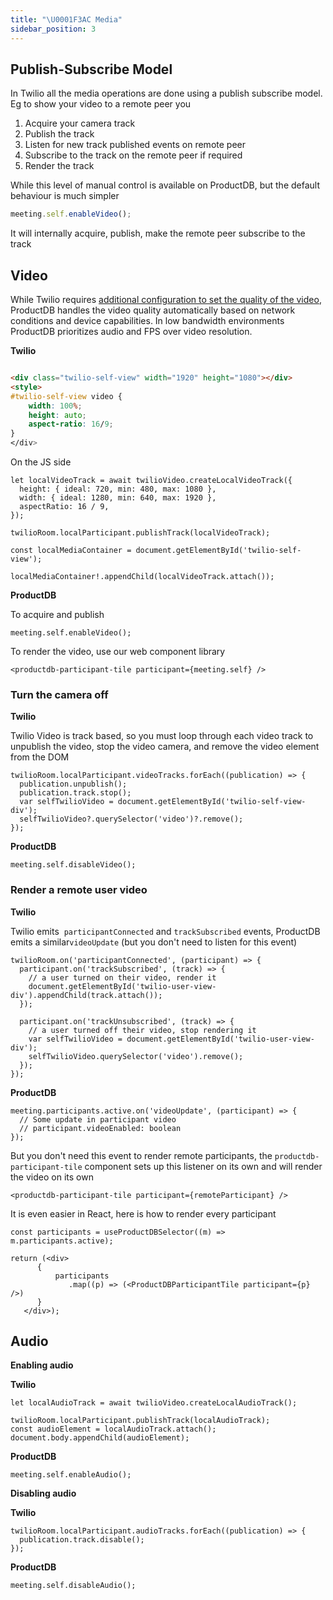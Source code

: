 ```yaml
---
title: "\U0001F3AC Media"
sidebar_position: 3
---
```


## Publish-Subscribe Model

In Twilio all the media operations are done using a publish subscribe model. Eg to show your video to a remote peer you

1. Acquire your camera track
2. Publish the track
3. Listen for new track published events on remote peer
4. Subscribe to the track on the remote peer if required
5. Render the track

While this level of manual control is available on ProductDB, but the default behaviour is much simpler

```js
meeting.self.enableVideo();
```

It will internally acquire, publish, make the remote peer subscribe to the track

## Video

While Twilio requires [additional configuration to set the quality of the video](https://www.twilio.com/docs/video/tutorials/developing-high-quality-video-applications), ProductDB handles the video quality automatically based on network conditions and device capabilities. In low bandwidth environments ProductDB prioritizes audio and FPS over video resolution.

**Twilio**

```html

<div class="twilio-self-view" width="1920" height="1080"></div>
<style>
#twilio-self-view video {
    width: 100%;
    height: auto;
    aspect-ratio: 16/9;
}
</div>
```

On the JS side

```tsx
let localVideoTrack = await twilioVideo.createLocalVideoTrack({
  height: { ideal: 720, min: 480, max: 1080 },
  width: { ideal: 1280, min: 640, max: 1920 },
  aspectRatio: 16 / 9,
});

twilioRoom.localParticipant.publishTrack(localVideoTrack);

const localMediaContainer = document.getElementById('twilio-self-view');

localMediaContainer!.appendChild(localVideoTrack.attach());
```

**ProductDB**

To acquire and publish

```tsx
meeting.self.enableVideo();
```

To render the video, use our web component library

```tsx
<productdb-participant-tile participant={meeting.self} />
```

### Turn the camera off

**Twilio**

Twilio Video is track based, so you must loop through each video track to unpublish the video, stop the video camera, and remove the video element from the DOM

```tsx
twilioRoom.localParticipant.videoTracks.forEach((publication) => {
  publication.unpublish();
  publication.track.stop();
  var selfTwilioVideo = document.getElementById('twilio-self-view-div');
  selfTwilioVideo?.querySelector('video')?.remove();
});
```

**ProductDB**

```tsx
meeting.self.disableVideo();
```

### Render a remote user video

**Twilio**

Twilio emits  `participantConnected` and `trackSubscribed` events, ProductDB emits a similar`videoUpdate` (but you don't need to listen for this event)

```tsx
twilioRoom.on('participantConnected', (participant) => {
  participant.on('trackSubscribed', (track) => {
    // a user turned on their video, render it
    document.getElementById('twilio-user-view-div').appendChild(track.attach());
  });

  participant.on('trackUnsubscribed', (track) => {
    // a user turned off their video, stop rendering it
    var selfTwilioVideo = document.getElementById('twilio-user-view-div');
    selfTwilioVideo.querySelector('video').remove();
  });
});
```

**ProductDB**

```tsx
meeting.participants.active.on('videoUpdate', (participant) => {
  // Some update in participant video
  // participant.videoEnabled: boolean
});
```

But you don't need this event to render remote participants, the `productdb-participant-tile` component sets up this listener on its own and will render the video on its own

```tsx
<productdb-participant-tile participant={remoteParticipant} />
```

It is even easier in React, here is how to render every participant

```tsx
const participants = useProductDBSelector((m) => m.participants.active);

return (<div>
      {
          participants
             .map((p) => (<ProductDBParticipantTile participant={p} />)
      }
   </div>);
```

## Audio

**Enabling audio**

**Twilio**

```tsx
let localAudioTrack = await twilioVideo.createLocalAudioTrack();

twilioRoom.localParticipant.publishTrack(localAudioTrack);
const audioElement = localAudioTrack.attach();
document.body.appendChild(audioElement);
```

**ProductDB**

```tsx
meeting.self.enableAudio();
```

**Disabling audio**

**Twilio**

```tsx
twilioRoom.localParticipant.audioTracks.forEach((publication) => {
  publication.track.disable();
});
```

**ProductDB**

```tsx
meeting.self.disableAudio();
```

<head>
  <title>🎬 Media Guide</title>
</head>
